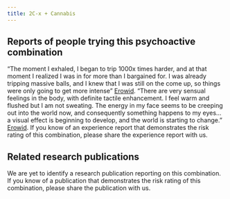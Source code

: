 ---
title: 2C-x + Cannabis
---

## Reports of people trying this psychoactive combination

“The moment I exhaled, I began to trip 1000x times harder, and at that moment I realized I was in for more than I bargained for. I was already tripping massive balls, and I knew that I was still on the come up, so things were only going to get more intense” [Erowid](https://erowid.org/experiences/exp.php?ID=97670).
“There are very sensual feelings in the body, with definite tactile enhancement. I feel warm and flushed but I am not sweating. The energy in my face seems to be creeping out into the world now, and consequently something happens to my eyes… a visual effect is beginning to develop, and the world is starting to change.” [Erowid](https://erowid.org/experiences/exp.php?ID=68303).
If you know of an experience report that demonstrates the risk rating of this combination, please share the experience report with us.


## Related research publications

We are yet to identify a research publication reporting on this combination. If you know of a publication that demonstrates the risk rating of this combination, please share the publication with us.
